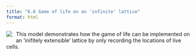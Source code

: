 ```yaml
---
title: "6.6 Game of life on an 'infinite' lattice"
format: html
---
```


[![](6.6-infinite-life.png)](6.6-infinite-life.nlogo){style="float:left; margin-right:10px; margin-bottom:5px;"} This model demonstrates how the game of life can be implemented on an ‘inifitely extensible’ lattice by only recording the locations of live cells.